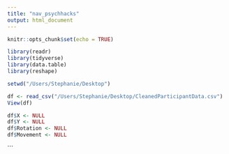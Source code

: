 ```yaml
---
title: "nav_psychhacks"
output: html_document
---
```


```r
knitr::opts_chunk$set(echo = TRUE)
```

```r
library(readr)
library(tidyverse)
library(data.table)
library(reshape)
```

```r
setwd("/Users/Stephanie/Desktop")
```

```r
df <- read_csv("/Users/Stephanie/Desktop/CleanedParticipantData.csv")
View(df)
```


```r
df$X <- NULL
df$Y <- NULL
df$Rotation <- NULL
df$Movement <- NULL
```
```


